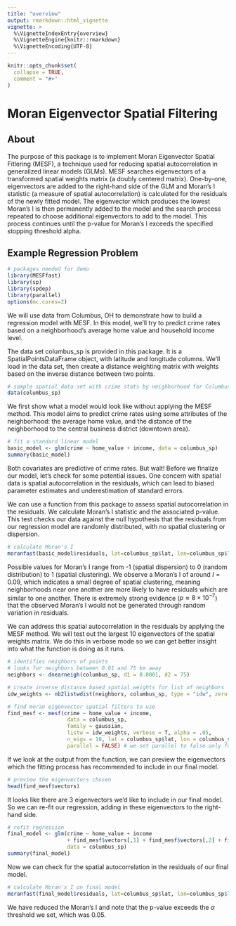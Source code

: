 ```yaml
---
title: "overview"
output: rmarkdown::html_vignette
vignette: >
  %\VignetteIndexEntry{overview}
  %\VignetteEngine{knitr::rmarkdown}
  %\VignetteEncoding{UTF-8}
---
```


```r
knitr::opts_chunk$set(
  collapse = TRUE,
  comment = "#>"
)
```



# Moran Eigenvector Spatial Filtering

## About

The purpose of this package is to implement Moran Eigenvector Spatial Fitlering (MESF),
a technique used for reducing spatial autocorrelation in generalized linear models (GLMs). 
MESF searches eigenvectors of a transformed spatial weights matrix (a doubly 
centered matrix). One-by-one, eigenvectors are added to the right-hand side of the 
GLM and Moran's I statistic (a measure of spatial autocorrelation) is calculated 
for the residuals of the newly fitted model. The eigenvector which produces the 
lowest Moran's I is then permanently added to the model and the search process 
repeated to choose additional eigenvectors to add to the model. This process continues 
until the p-value for Moran's I exceeds the specified stopping threshold alpha.


## Example Regression Problem

```r

# packages needed for demo
library(MESFfast)
library(sp)
library(spdep)
library(parallel)
options(mc.cores=2)
```

We will use data from Columbus, OH to demonstrate how to build a regression model
with MESF. In this model, we'll try to predict crime rates based on a neighborhood's
average home value and household income level.

The data set columbus_sp is provided in this package. It is a SpatialPointsDataFrame 
object, with latitude and longitude columns. We'll load in the data set, then
create a distance weighting matrix with weights based on the inverse distance
between two points.

```r

# sample spatial data set with crime stats by neighborhood for Columbus, OH
data(columbus_sp)
```

We first show what a model would look like without applying the MESF method. This
model aims to predict crime rates using some attributes of the neighborhood: the
average home value, and the distance of the neighborhood to the central business 
district (downtown area). 

```r

# fit a standard linear model
basic_model <- glm(crime ~ home_value + income, data = columbus_sp)
summary(basic_model)
```
Both covariates are predictive of crime rates. But wait! Before we finalize our
model, let's check for some potential issues. One concern with spatial data
is spatial autocorrelation in the residuals, which can lead to biased parameter
estimates and underestimation of standard errors.

We can use a function from this package to assess spatial autocorrelation in the
residuals. We calculate Moran's I statistic and the associated p-value. This test
checks our data against the null hypothesis that the residuals from our regression
model are randomly distributed, with no spatial clustering or dispersion.

```r

# calculate Moran's I
moranfast(basic_model$residuals, lat=columbus_sp$lat, lon=columbus_sp$lon)
```
Possible values for Moran's I range from -1 (spatial dispersion) to 0 (random 
distribution) to 1 (spatial clustering). We observe a Moran's I of around 
$I=0.09$, which indicates a small degree of spatial clustering, meaning
neighborhoods near one another are more likely to have residuals which are 
similar to one another. There is extremely strong evidence 
($p \approx 8\times10^{-7}$) that the observed Moran's I would not be generated
through random variation in residuals.

We can address this spatial autocorrelation in the residuals by applying the
MESF method. We will test out the largest 10 eigenvectors of the spatial weights
matrix. We do this in verbose mode so we can get better insight into what the
function is doing as it runs.

```r

# identifies neighbors of points
# looks for neighbors between 0.01 and 75 km away
neighbors <- dnearneigh(columbus_sp, d1 = 0.0001, d2 = 75) 

# create inverse distance based spatial weights for list of neighbors
idw_weights <- nb2listwdist(neighbors, columbus_sp, type = "idw", zero.policy=TRUE, style="W")

# find moran eigenvector spatial filters to use
find_mesf <- mesf(crime ~ home_value + income,
                   data = columbus_sp,
                   family = gaussian,
                   listw = idw_weights, verbose = T, alpha = .05,
                   n_eigs = 10, lat = columbus_sp$lat, lon = columbus_sp$lon,
                   parallel = FALSE) # we set parallel to false only for the purposes of the vignette
```

If we look at the output from the function, we can preview the eigenvectors which
the fitting process has recommended to include in our final model.

```r

# preview the eigenvectors chosen
head(find_mesf$vectors)
```
It looks like there are 3 eigenvectors we'd like to include in our final model.
So we can re-fit our regression, adding in these eigenvectors to the right-hand
side. 

```r

# refit regression
final_model <- glm(crime ~ home_value + income 
                   + find_mesf$vectors[,1] + find_mesf$vectors[,2] + find_mesf$vectors[,3],
                   data = columbus_sp)
summary(final_model)
```
Now we can check for the spatial autocorrelation in the residuals of our final model.

```r

# calculate Moran's I on final model
moranfast(final_model$residuals, lat=columbus_sp$lat, lon=columbus_sp$lon)
```
We have reduced the Moran's I and note that the p-value exceeds the $\alpha$ threshold
we set, which was 0.05.

